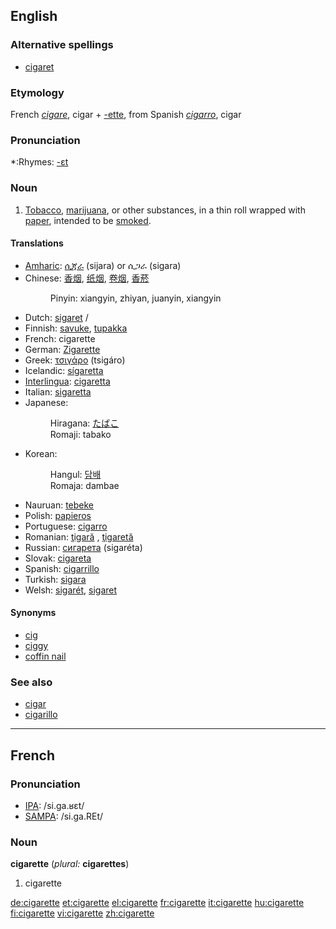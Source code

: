 ==English==

===Alternative spellings===
*[[cigaret]]

===Etymology===
French ''[[cigare]]'', cigar + [[-ette]], from Spanish ''[[cigarro]]'', cigar

===Pronunciation===
*:Rhymes: [[Rhymes:English:-ɛt|-ɛt]]

===Noun===
{{en-noun}}

# [[Tobacco]], [[marijuana]], or other substances, in a thin roll wrapped with [[paper]], intended to be [[smoke]]d.

====Translations====
{{top}}
*[[Amharic]]: [[ሲጃራ]] (sijara) or ሲጋራ (sigara)
*Chinese: [[香烟]], [[纸烟]], [[卷烟]], [[香菸]]
*:Pinyin: xiangyin, zhiyan, juanyin, xiangyin
*Dutch: [[sigaret]] {{f}}/{{m}}
*Finnish: [[savuke]], [[tupakka]]
*French: cigarette {{f}}
*German: [[Zigarette]] {{f}}
*Greek: [[τσιγάρο]] (tsigáro)
*Icelandic: [[sígaretta]] {{f}}
*[[Interlingua]]: [[cigaretta]]
*Italian: [[sigaretta]] {{f}}
*Japanese: 
*:Hiragana: [[たばこ]] 
*:Romaji: tabako
*Korean: 
*:Hangul: [[담배]]
*:Romaja: dambae
{{mid}}
*Nauruan: [[tebeke]]
*Polish: [[papieros]] {{m}}
*Portuguese: [[cigarro]] {{f}}
*Romanian: [[ţigară]] {{f}}, [[ţigaretă]] {{f}}
*Russian: [[сигарета]] {{f}} (sigaréta)
*Slovak: [[cigareta]] {{f}}
*Spanish: [[cigarrillo]] {{m}}
*Turkish: [[sigara]]
*Welsh: [[sigarét]], [[sigaret]]
{{bottom}}

====Synonyms====
*[[cig]]
*[[ciggy]]
*[[coffin nail]]

===See also===
*[[cigar]]
*[[cigarillo]]

----

==French==

===Pronunciation===
*[[w:IPA|IPA]]: /si.ɡa.ʁɛt/
*[[w:SAMPA|SAMPA]]: /si.ga.REt/

===Noun===
'''cigarette''' {{f}} (''plural:'' '''cigarettes''')

# cigarette

[[de:cigarette]]
[[et:cigarette]]
[[el:cigarette]]
[[fr:cigarette]]
[[it:cigarette]]
[[hu:cigarette]]
[[fi:cigarette]]
[[vi:cigarette]]
[[zh:cigarette]]